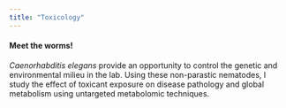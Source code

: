 ```yaml
---
title: "Toxicology"
---
```


#### Meet the worms!

*Caenorhabditis elegans* provide an opportunity to control the genetic and environmental  milieu in the lab. Using these non-parastic nematodes, I study the effect of toxicant exposure on disease pathology and global metabolism using untargeted metabolomic techniques. 